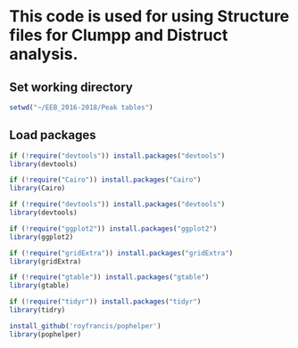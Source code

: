 # This code is used for using Structure files for Clumpp and Distruct analysis. 

## Set working directory
```r
setwd("~/EEB_2016-2018/Peak tables")
```

## Load packages
```r
if (!require("devtools")) install.packages("devtools")
library(devtools)

if (!require("Cairo")) install.packages("Cairo")
library(Cairo)

if (!require("devtools")) install.packages("devtools")
library(devtools)

if (!require("ggplot2")) install.packages("ggplot2")
library(ggplot2)

if (!require("gridExtra")) install.packages("gridExtra")
library(gridExtra)

if (!require("gtable")) install.packages("gtable")
library(gtable)

if (!require("tidyr")) install.packages("tidyr")
library(tidry)

install_github('royfrancis/pophelper')
library(pophelper)
```

